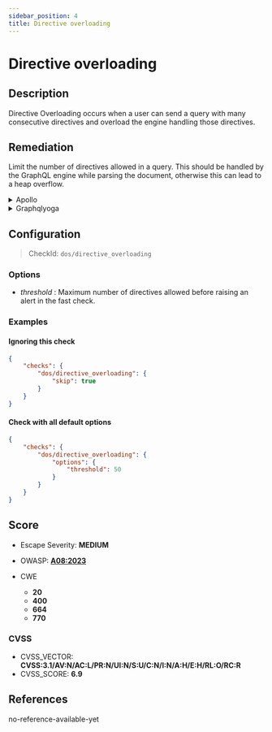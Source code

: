 ```yaml
---
sidebar_position: 4
title: Directive overloading
---
```


# Directive overloading

## Description

Directive Overloading occurs when a user can send a query with many consecutive directives and overload the engine handling those directives.

## Remediation

Limit the number of directives allowed in a query.
This should be handled by the GraphQL engine while parsing the document, otherwise this can lead to a heap overflow.


<details>
    <summary>Apollo</summary>

Upgrade to GraphQL>=16.0.0 if you are not already up to date.
You can also use our [GraphQL Armor](https://escape.tech/graphql-armor/docs/getting-started) middleware to limit the number of directives allowed in a query.


</details>

<details>
    <summary>Graphqlyoga</summary>

Upgrade to GraphQL>=16.0.0 if you are not already up to date.
You can also use our [GraphQL Armor](https://escape.tech/graphql-armor/docs/getting-started) middleware to limit the number of directives allowed in a query.


</details>

## Configuration

> CheckId: `dos/directive_overloading`

### Options

- *threshold* : Maximum number of directives allowed before raising an alert in the fast check.



### Examples


#### Ignoring this check

```json
{
    "checks": {
        "dos/directive_overloading": {
            "skip": true
        }
    }
}
```


#### Check with all default options

```json
{
    "checks": {
        "dos/directive_overloading": {
            "options": {
                "threshold": 50
            }
        }
    }
}
```




## Score

- Escape Severity: **<span className="medium-severity">MEDIUM</span>**
- OWASP: **[A08:2023](https://github.com/OWASP/API-Security/blob/master/2023/en/src/0xa8-lack-of-protection-from-automated-threats.md)**

- CWE
  - **20**
  - **400**
  - **664**
  - **770**




### CVSS

- CVSS_VECTOR: **CVSS:3.1/AV:N/AC:L/PR:N/UI:N/S:U/C:N/I:N/A:H/E:H/RL:O/RC:R**
- CVSS_SCORE: **6.9**

## References

no-reference-available-yet
